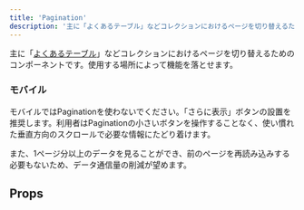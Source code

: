 ```yaml
---
title: 'Pagination'
description: '主に「よくあるテーブル」などコレクションにおけるページを切り替えるためのコンポーネントです。'
---
```


主に「[よくあるテーブル](/products/design-patterns/smarthr-table/)」などコレクションにおけるページを切り替えるためのコンポーネントです。使用する場所によって機能を落とせます。

<ComponentStory name="Pagination" />

### モバイル

モバイルではPaginationを使わないでください。「さらに表示」ボタンの設置を推奨します。利用者はPaginationの小さいボタンを操作することなく、使い慣れた垂直方向のスクロールで必要な情報にたどり着けます。

また、1ページ分以上のデータを見ることができ、前のページを再読み込みする必要もないため、データ通信量の削減が望めます。

## Props

<ComponentPropsTable name="Pagination" />

